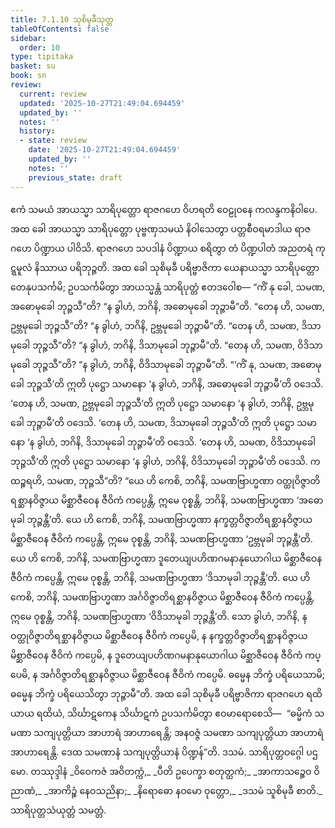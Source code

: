 ```yaml
---
title: 7.1.10 သုစိမုခီသုတ္တ
tableOfContents: false
sidebar:
  order: 10
type: tipitaka
basket: su
book: sn
review:
  current: review
  updated: '2025-10-27T21:49:04.694459'
  updated_by: ''
  notes: ''
  history:
  - state: review
    date: '2025-10-27T21:49:04.694459'
    updated_by: ''
    notes: ''
    previous_state: draft
---
```



<ReviewStatus review={frontmatter.review} showDetails={true} />

<HypothesisAnnotation frontmatter={frontmatter} />

<DynamicBreadcrumb />

<Division number="341" book="sn" e="ch" v="18" p="329">

<Paragraph number="1140" book="sn">
ဧကံ သမယံ အာယသ္မာ သာရိပုတ္တော ရာဇဂဟေ ဝိဟရတိ ဝေဠုဝနေ ကလန္ဒကနိဝါပေ. အထ ခေါ အာယသ္မာ သာရိပုတ္တော ပုဗ္ဗဏှသမယံ နိဝါသေတွာ ပတ္တစီဝရမာဒါယ ရာဇဂဟေ ပိဏ္ဍာယ ပါဝိသိ. ရာဇဂဟေ သပဒါနံ ပိဏ္ဍာယ စရိတွာ တံ ပိဏ္ဍပါတံ အညတရံ ကုဋ္ဋမူလံ နိဿာယ ပရိဘုဉ္ဇတိ. အထ ခေါ သုစိမုခီ ပရိဗ္ဗာဇိကာ ယေနာယသ္မာ သာရိပုတ္တော တေနုပသင်္ကမိ; ဥပသင်္ကမိတွာ အာယသ္မန္တံ သာရိပုတ္တံ ဧတဒဝေါစ—
</Paragraph>

<Paragraph number="1141" book="sn">
“ကိံ နု ခေါ, သမဏ, အဓောမုခေါ ဘုဉ္ဇသီ”တိ? “န ခွါဟံ, ဘဂိနိ, အဓောမုခေါ ဘုဉ္ဇာမီ”တိ. “တေန ဟိ, သမဏ, ဥဗ္ဘမုခေါ ဘုဉ္ဇသီ”တိ? “န ခွါဟံ, ဘဂိနိ, ဥဗ္ဘမုခေါ ဘုဉ္ဇာမီ”တိ. “တေန ဟိ, သမဏ, ဒိသာမုခေါ ဘုဉ္ဇသီ”တိ? “န ခွါဟံ, ဘဂိနိ, ဒိသာမုခေါ ဘုဉ္ဇာမီ”တိ. “တေန ဟိ, သမဏ, ဝိဒိသာမုခေါ ဘုဉ္ဇသီ”တိ? “န ခွါဟံ, ဘဂိနိ, ဝိဒိသာမုခေါ ဘုဉ္ဇာမီ”တိ.
</Paragraph>

<Paragraph number="1142" book="sn">
“‘ကိံ နု, သမဏ, အဓောမုခေါ ဘုဉ္ဇသီ’တိ ဣတိ ပုဋ္ဌော သမာနော ‘န ခွါဟံ, ဘဂိနိ, အဓောမုခေါ ဘုဉ္ဇာမီ’တိ ဝဒေသိ. ‘တေန ဟိ, သမဏ, ဥဗ္ဘမုခေါ ဘုဉ္ဇသီ’တိ ဣတိ ပုဋ္ဌော သမာနော ‘န ခွါဟံ, ဘဂိနိ, ဥဗ္ဘမုခေါ ဘုဉ္ဇာမီ’တိ ဝဒေသိ. ‘တေန ဟိ, သမဏ, ဒိသာမုခေါ ဘုဉ္ဇသီ’တိ ဣတိ ပုဋ္ဌော သမာနော ‘န ခွါဟံ, ဘဂိနိ, ဒိသာမုခေါ ဘုဉ္ဇာမီ’တိ ဝဒေသိ. ‘တေန ဟိ, သမဏ, ဝိဒိသာမုခေါ ဘုဉ္ဇသီ’တိ ဣတိ ပုဋ္ဌော သမာနော ‘န ခွါဟံ, ဘဂိနိ, ဝိဒိသာမုခေါ ဘုဉ္ဇာမီ’တိ ဝဒေသိ.
</Paragraph>

<Paragraph number="1143" book="sn">
ကထဉ္စရဟိ, သမဏ, ဘုဉ္ဇသီ”တိ? “ယေ ဟိ ကေစိ, ဘဂိနိ, သမဏဗြာဟ္မဏာ ဝတ္ထုဝိဇ္ဇာတိရစ္ဆာနဝိဇ္ဇာယ မိစ္ဆာဇီဝေန ဇီဝိကံ ကပ္ပေန္တိ, ဣမေ ဝုစ္စန္တိ, ဘဂိနိ, သမဏဗြာဟ္မဏာ ‘အဓောမုခါ ဘုဉ္ဇန္တီ’တိ. ယေ ဟိ ကေစိ, ဘဂိနိ, သမဏဗြာဟ္မဏာ နက္ခတ္တဝိဇ္ဇာတိရစ္ဆာနဝိဇ္ဇာယ မိစ္ဆာဇီဝေန ဇီဝိကံ ကပ္ပေန္တိ, ဣမေ ဝုစ္စန္တိ, ဘဂိနိ, သမဏဗြာဟ္မဏာ ‘ဥဗ္ဘမုခါ ဘုဉ္ဇန္တီ’တိ. ယေ ဟိ ကေစိ, ဘဂိနိ, သမဏဗြာဟ္မဏာ ဒူတေယျပဟိဏဂမနာနုယောဂါယ မိစ္ဆာဇီဝေန ဇီဝိကံ ကပ္ပေန္တိ, ဣမေ ဝုစ္စန္တိ, ဘဂိနိ, သမဏဗြာဟ္မဏာ ‘ဒိသာမုခါ ဘုဉ္ဇန္တီ’တိ. ယေ ဟိ ကေစိ, ဘဂိနိ, သမဏဗြာဟ္မဏာ အင်္ဂဝိဇ္ဇာတိရစ္ဆာနဝိဇ္ဇာယ မိစ္ဆာဇီဝေန ဇီဝိကံ ကပ္ပေန္တိ, ဣမေ ဝုစ္စန္တိ, ဘဂိနိ, သမဏဗြာဟ္မဏာ ‘ဝိဒိသာမုခါ ဘုဉ္ဇန္တီ’တိ.
</Paragraph>

<Paragraph number="1144" book="sn">
သော ခွါဟံ, ဘဂိနိ, န ဝတ္ထုဝိဇ္ဇာတိရစ္ဆာနဝိဇ္ဇာယ မိစ္ဆာဇီဝေန ဇီဝိကံ ကပ္ပေမိ, န နက္ခတ္တဝိဇ္ဇာတိရစ္ဆာနဝိဇ္ဇာယ မိစ္ဆာဇီဝေန ဇီဝိကံ ကပ္ပေမိ, န ဒူတေယျပဟိဏဂမနာနုယောဂါယ မိစ္ဆာဇီဝေန ဇီဝိကံ ကပ္ပေမိ, န အင်္ဂဝိဇ္ဇာတိရစ္ဆာနဝိဇ္ဇာယ မိစ္ဆာဇီဝေန ဇီဝိကံ ကပ္ပေမိ. ဓမ္မေန ဘိက္ခံ ပရိယေသာမိ; ဓမ္မေန ဘိက္ခံ ပရိယေသိတွာ ဘုဉ္ဇာမီ”တိ.
</Paragraph>

<Paragraph number="1145" book="sn">
အထ ခေါ သုစိမုခီ ပရိဗ္ဗာဇိကာ ရာဇဂဟေ ရထိယာယ ရထိယံ, သိင်္ဃာဋကေန သိင်္ဃာဋကံ ဥပသင်္ကမိတွာ ဧဝမာရောစေသိ—  “ဓမ္မိကံ သမဏာ သကျပုတ္တိယာ အာဟာရံ အာဟာရေန္တိ; အနဝဇ္ဇံ သမဏာ သကျပုတ္တိယာ အာဟာရံ အာဟာရေန္တိ. ဒေထ သမဏာနံ သကျပုတ္တိယာနံ ပိဏ္ဍန်”တိ.

</Paragraph>
</Division>

<Paragraph number="1146" type="center" book="sn">
ဒသမံ.



</Paragraph>

<Paragraph number="1147" type="center" book="sn">
သာရိပုတ္တဝဂ္ဂေါ ပဌမော.



</Paragraph>

<Paragraph number="1148" type="center" book="sn">
တဿုဒ္ဒါနံ


</Paragraph>

<Paragraph number="1149" type="verses" book="sn">
_ဝိဝေကဇံ အဝိတက္ကံ,_  
_ပီတိ ဥပေက္ခာ စတုတ္ထကံ;_  
_အာကာသဉ္စေဝ ဝိညာဏံ,_  
_အာကိဉ္စံ နေဝသညိနာ;_  
_နိရောဓော နဝမော ဝုတ္တော,_  
_ဒသမံ သူစိမုခီ စာတိ._  


</Paragraph>

<Paragraph number="1150" type="center" book="sn">
သာရိပုတ္တသံယုတ္တံ သမတ္တံ.
</Paragraph>